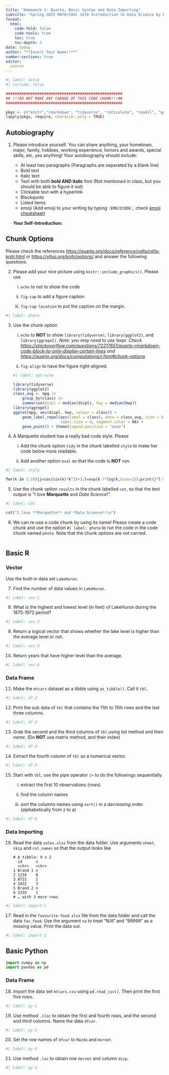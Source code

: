 ```yaml
---
title: "Homework 1: Quarto, Basic Syntax and Data Importing"
subtitle: "Spring 2025 MATH/COSC 3570 Introduction to Data Science by Dr. Cheng-Han Yu"
format: 
  html:
    code-fold: false
    code-tools: true
    toc: true
    toc-depth: 3
date: today
author: "**Insert Your Name!!**"
number-sections: true
editor: 
  source
---
```


```r
#| label: setup
#| include: false

####################################################
## !!!DO NOT MAKE ANY CHANGE OF THIS CODE CHUNK!!!##
####################################################

pkgs <- c("knitr","rmarkdown", "tidyverse", "reticulate", "readxl", "ggplot2", "ggrepel")
lapply(pkgs, require, character.only = TRUE)
```

## Autobiography

(@) Please introduce yourself. You can share anything, your hometown, major, family, hobbies, working experience, honors and awards, special skills, etc, yes anything! Your autobiography should include:

    -   At least two paragraphs (Paragraphs are separated by a blank line)
    -   Bold text
    -   Italic text
    -   Text with both **bold AND italic** font (Not mentioned in class, but you should be able to figure it out)
    -   Clickable text with a hyperlink
    -   Blockquote
    -   Listed items
    -   emoji (Add emoji to your writing by typing `:EMOJICODE:`, check [emoji cheatsheet](https://github.com/ikatyang/emoji-cheat-sheet/blob/master/README.md))


    **Your Self-Introduction:**







## Chunk Options

Please check the references <https://quarto.org/docs/reference/cells/cells-knitr.html> or <https://yihui.org/knitr/options/> and answer the following questions.

(@)  Please add your nice picture using `knitr::include_graphics()`. Please use
    i) `echo` to not to show the code
    
    ii) `fig-cap` to add a figure caption
    
    iii) `fig-cap-location` to put the caption on the margin.

```r
#| label: photo


```

(@)  Use the chunk option 
    i) `echo` to **NOT** to show `library(tidyverse)`, `library(ggplot2)`, and `library(ggrepel)`. *Note: you may need to use !expr. Check <https://stackoverflow.com/questions/72217651/quarto-rmarkdown-code-block-to-only-display-certain-lines> and <https://quarto.org/docs/computations/r.html#chunk-options>*
    
    ii) `fig-align` to have the figure right-aligned. 

    ```r
    #| label: opt-echo
    
    library(tidyverse)
    library(ggplot2)
    class_avg <- mpg |> 
        group_by(class) |> 
        summarise(displ = median(displ), hwy = median(hwy))
    library(ggrepel)
    ggplot(mpg, aes(displ, hwy, colour = class)) + 
        geom_label_repel(aes(label = class), data = class_avg, size = 6, 
                         label.size = 0, segment.color = NA) + 
        geom_point() + theme(legend.position = "none")
    ```


(@)  A Marquette student has a really bad code style. Please 
    i) Add the chunk option `tidy` in the chunk labelled `style` to make her code below more readable. 
    
    ii) Add another option `eval` so that the code is **NOT** run.

```r
#| label: style

for(k in 1:10){j=cos(sin(k)*k^2)+3;l=exp(k-7*log(k,base=2));print(j*l-5)}
```

(@)  Use the chunk option `results` in the chunk labelled `cat`, so that the text output is "I love **Marquette** and *Data Science*!".

```r
#| label: cat

cat("I love **Marquette** and *Data Science*!\n")
```

(@)  We can re-use a code chunk by using its name! Please create a code chunk and use the option `#| label: photo` to run the code in the code chunk named `photo`. Note that the chunk options are not carried.

```r

```

## Basic R

### Vector

Use the built-in data set `LakeHuron`.

(@)  Find the number of data values in `LakeHuron`.

```r
#| label: vec-1

```

(@)  What is the highest and lowest level (in feet) of LakeHuron during the 1875-1972 period?

```r
#| label: vec-2

```

(@)  Return a logical vector that shows whether the lake level is higher than the average level or not.

```r
#| label: vec-3

```

(@)  Return years that have higher level than the average.

```r
#| label: vec-4

```

### Data Frame

(@)  Make the `mtcars` dataset as a tibble using `as_tibble()`. Call it `tbl`.

```r
#| label: df-2


```

(@)  Print the sub data of `tbl` that contains the 11th to 15th rows and the last three columns.

```r
#| label: df-3


```

(@)  Grab the second and the third columns of `tbl` using *list* method and their *name*. (Do **NOT** use matrix method, and their index)

```r
#| label: df-4


```

(@)  Extract the fourth column of `tbl` as a numerical vector.

```r
#| label: df-5


```

(@)  Start with `tbl`, use the pipe operator `|>` to do the followings sequentially.

    i.  extract the first 10 observations (rows)
    
    ii. find the column names
    
    iii. sort the columns names using `sort()` in a *decreasing* order. (alphabetically from z to a)

```r
#| label: df-6


```

### Data Importing

(@)  Read the data `sales.xlsx` from the data folder. Use arguments `sheet`, `skip` and `col_names` so that the output looks like

        # A tibble: 9 x 2
          id      n    
          <chr>   <chr>
        1 Brand 1 n    
        2 1234    8    
        3 8721    2    
        4 1822    3    
        5 Brand 2 n    
        6 3333    1    
        # … with 3 more rows

```r
#| label: import-1


```

(@)  Read in the `favourite-food.xlsx` file from the data folder and call the data `fav_food`. Use the argument `na` to treat "N/A" and "99999" as a missing value. Print the data out.

```r
#| label: import-2


```

## Basic Python

```python
import numpy as np
import pandas as pd
```

### Data Frame

(@)  Import the data set `mtcars.csv` using `pd.read_csv()`. Then print the first five rows.

```python
#| label: py-1


```

(@)  Use method `.iloc` to obtain the first and fourth rows, and the second and third columns. Name the data `dfcar`.

```python
#| label: py-2


```

(@)  Set the row names of `dfcar` to `Mazda` and `Hornet`.

```python
#| label: py-3


```

(@)  Use method `.loc` to obtain row `Hornet` and column `disp`.

```python
#| label: py-4


```




